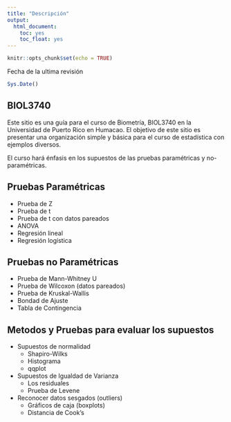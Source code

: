 ```yaml
---
title: "Descripción"
output: 
  html_document:
    toc: yes
    toc_float: yes
---
```


```r
knitr::opts_chunk$set(echo = TRUE)
```


Fecha de la ultima revisión
```r

Sys.Date()
```

## BIOL3740
Este sitio es una guía para el curso de Biometría, BIOL3740 en la Universidad de Puerto Rico en Humacao.  El objetivo de este sitio es presentar una organización simple y básica para el curso de estadística con ejemplos diversos. 

El curso hará énfasis en los supuestos de las pruebas paramétricas y no-paramétricas. 

## Pruebas Paramétricas

  * Prueba de Z
  * Prueba de t
  * Prueba de t con datos pareados
  * ANOVA
  * Regresión lineal
  * Regresión logística
  
## Pruebas no Paramétricas

  * Prueba de Mann-Whitney U
  * Prueba de Wilcoxon (datos pareados)
  * Prueba de Kruskal-Wallis
  * Bondad de Ajuste
  * Tabla de Contingencia
  
## Metodos y Pruebas para evaluar los supuestos

   * Supuestos de normalidad
      + Shapiro-Wilks
      + Histograma
      + qqplot
      
   * Supuestos de Igualdad de Varianza
      + Los residuales
      + Prueba de Levene
      
   * Reconocer datos sesgados (outliers)
      + Gráficos de caja (boxplots)
      + Distancia de Cook's
      

   

